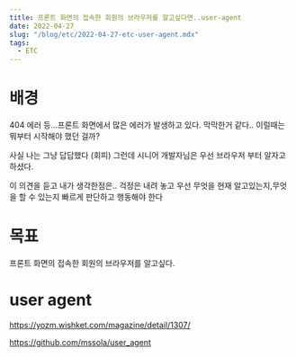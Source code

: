 ```yaml
---
title: 프론트 화면의 접속한 회원의 브라우저를 알고싶다면..user-agent
date: 2022-04-27
slug: "/blog/etc/2022-04-27-etc-user-agent.mdx"
tags:
  - ETC
---
```


# 배경

404 에러 등...프론트 화면에서 많은 에러가 발생하고 있다.
막막한거 같다..
이럴때는 뭐부터 시작해야 했던 걸까?

사실 나는  그냥 답답했다 (회피)
그런데 시니어 개발자님은 우선 브라우저 부터 알자고 하셨다.

이 의견을 듣고 내가 생각한점은..
걱정은 내려 놓고 우선 무엇을 현재 알고있는지,무엇을 할 수 있는지 빠르게 판단하고 행동해야 한다

# 목표
프론트 화면의 접속한 회원의 브라우저를 알고싶다.

# user agent
https://yozm.wishket.com/magazine/detail/1307/

https://github.com/mssola/user_agent
